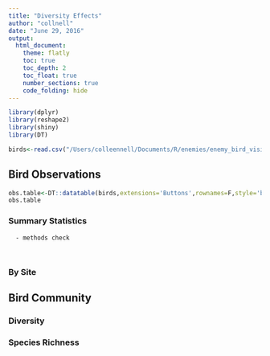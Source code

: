 ```yaml
---
title: "Diversity Effects"
author: "collnell"
date: "June 29, 2016"
output: 
  html_document:
    theme: flatly
    toc: true
    toc_depth: 2
    toc_float: true
    number_sections: true
    code_folding: hide
---
```


```r
library(dplyr)
library(reshape2)
library(shiny)
library(DT)


```

```r
birds<-read.csv("/Users/colleennell/Documents/R/enemies/enemy_bird_visit.csv")


```
## Bird Observations  
  
  
```r

obs.table<-DT::datatable(birds,extensions='Buttons',rownames=F,style='bootstrap',options=list(scrollY="350px",paging=F,dom='Bft',buttons=list('csv','copy')))
obs.table
```
  
### Summary Statistics    
      - methods check  
      
        
### By Site  
  
## Bird Community  
  
### Diversity  
  
### Species Richness  
  
  
  